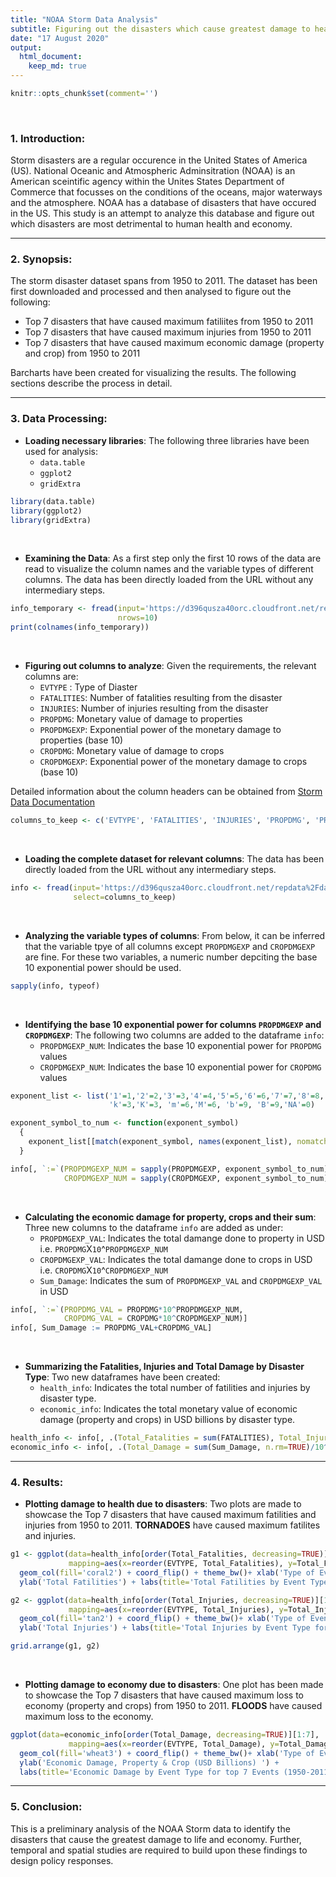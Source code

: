 ```yaml
---
title: "NOAA Storm Data Analysis"
subtitle: Figuring out the disasters which cause greatest damage to health and economy
date: "17 August 2020"
output: 
  html_document:
    keep_md: true
---
```


```r
knitr::opts_chunk$set(comment='')
```
<br>

### 1. Introduction:

Storm disasters are a regular occurence in the United States of America (US). National Oceanic and Atmospheric Adminsitration (NOAA) is an American sceintific agency within the Unites States Department of Commerce that focusses on the conditions of the oceans, major waterways and the atmosphere. NOAA has a database of disasters that have occured in the US. This study is an attempt to analyze this database and figure out which disasters are most detrimental to human health and economy.

***

### 2. Synopsis:

The storm disaster dataset spans from 1950 to 2011. The dataset has been first downloaded and processed and then analysed to figure out the following:
    
* Top 7 disasters that have caused maximum fatiliites from 1950 to 2011
* Top 7 disasters that have caused maximum injuries from 1950 to 2011
* Top 7 disasters that have caused maximum economic damage (property and crop) from 1950 to 2011

Barcharts have been created for visualizing the results. The following sections describe the process in detail.

***

### 3. Data Processing:

* **Loading necessary libraries**: The following three libraries have been used for analysis:
    * `data.table`
    * `ggplot2`
    * `gridExtra`

```r
library(data.table)
library(ggplot2)
library(gridExtra)
```
<br>

* **Examining the Data**: As a first step only the first 10 rows of the data are read to visualize the column names and the variable types of different columns. The data has been directly loaded from the URL without any intermediary steps.


```r
info_temporary <- fread(input='https://d396qusza40orc.cloudfront.net/repdata%2Fdata%2FStormData.csv.bz2', 
                        nrows=10)
print(colnames(info_temporary))
```
<br>

* **Figuring out columns to analyze**: Given the requirements, the relevant columns are:
    * `EVTYPE` : Type of Diaster
    * `FATALITIES`: Number of fatalities resulting from the disaster 
    * `INJURIES`: Number of injuries resulting from the disaster
    * `PROPDMG`: Monetary value of damage to properties
    * `PROPDMGEXP`: Exponential power of the monetary damage to properties (base 10)
    * `CROPDMG`: Monetary value of damage to crops
    * `CROPDMGEXP`: Exponential power of the monetary damage to crops (base 10)

Detailed information about the column headers can be obtained from [Storm Data Documentation](https://d396qusza40orc.cloudfront.net/repdata%2Fpeer2_doc%2Fpd01016005curr.pdf)

```r
columns_to_keep <- c('EVTYPE', 'FATALITIES', 'INJURIES', 'PROPDMG', 'PROPDMGEXP', 'CROPDMG', 'CROPDMGEXP')
```
<br>

* **Loading the complete dataset for relevant columns**: The data has been directly loaded from the URL without any intermediary steps.

```r
info <- fread(input='https://d396qusza40orc.cloudfront.net/repdata%2Fdata%2FStormData.csv.bz2', 
              select=columns_to_keep)
```
<br>

* **Analyzing the variable types of columns**: From below, it can be inferred that the variable tpye of all columns except `PROPDMGEXP` and `CROPDMGEXP` are fine. For these two variables, a numeric number depciting the base 10 exponential power should be used.

```r
sapply(info, typeof)
```
<br>

* **Identifying the base 10 exponential power for columns `PROPDMGEXP` and `CROPDMGEXP`**: The following two columns are added to the dataframe `info`:
    * `PROPDMGEXP_NUM`: Indicates the base 10 exponential power for `PROPDMG` values
    * `CROPDMGEXP_NUM`: Indicates the base 10 exponential power for `CROPDMG` values

```r
exponent_list <- list('1'=1,'2'=2,'3'=3,'4'=4,'5'=5,'6'=6,'7'=7,'8'=8,'9'=9,
                      'k'=3,'K'=3, 'm'=6,'M'=6, 'b'=9, 'B'=9,'NA'=0)

exponent_symbol_to_num <- function(exponent_symbol)
  {
    exponent_list[[match(exponent_symbol, names(exponent_list), nomatch=length(exponent_list))]]
  }

info[, `:=`(PROPDMGEXP_NUM = sapply(PROPDMGEXP, exponent_symbol_to_num),
            CROPDMGEXP_NUM = sapply(CROPDMGEXP, exponent_symbol_to_num))]
```
<br>

* **Calculating the economic damage for property, crops and their sum**: Three new columns to the dataframe `info` are added as under:
    * `PROPDMGEXP_VAL`: Indicates the total damange done to property  in USD i.e. `PROPDMG`X`10`^`PROPDMGEXP_NUM`   
    * `CROPDMGEXP_VAL`: Indicates the total damange done to crops  in USD i.e. `CROPDMG`X`10`^`CROPDMGEXP_NUM`
    * `Sum_Damage`: Indicates the sum of `PROPDMGEXP_VAL` and `CROPDMGEXP_VAL` in USD 


```r
info[, `:=`(PROPDMG_VAL = PROPDMG*10^PROPDMGEXP_NUM,
            CROPDMG_VAL = CROPDMG*10^CROPDMGEXP_NUM)]
info[, Sum_Damage := PROPDMG_VAL+CROPDMG_VAL]
```
<br>

* **Summarizing the Fatalities, Injuries and Total Damage by Disaster Type**: Two new dataframes have been created:
    * `health_info`: Indicates the total number of fatilities and injuries by disaster type.
    * `economic_info`: Indicates the total monetary value of economic damage (property and crops) in USD billions by disaster type.

```r
health_info <- info[, .(Total_Fatalities = sum(FATALITIES), Total_Injuries = sum(INJURIES)), by=EVTYPE]
economic_info <- info[, .(Total_Damage = sum(Sum_Damage, n.rm=TRUE)/10^9), by=EVTYPE]
```
***

### 4. Results:

* **Plotting damage to health due to disasters**: Two plots are made to showcase the Top 7 disasters that have caused maximum fatilities and injuries from 1950 to 2011. **TORNADOES** have caused maximum fatilites and injuries.

```r
g1 <- ggplot(data=health_info[order(Total_Fatalities, decreasing=TRUE)][1:7], 
             mapping=aes(x=reorder(EVTYPE, Total_Fatalities), y=Total_Fatalities)) +  
  geom_col(fill='coral2') + coord_flip() + theme_bw()+ xlab('Type of Event') + 
  ylab('Total Fatilities') + labs(title='Total Fatilities by Event Type for top 7 Events (1950-2011)')

g2 <- ggplot(data=health_info[order(Total_Injuries, decreasing=TRUE)][1:7], 
             mapping=aes(x=reorder(EVTYPE, Total_Injuries), y=Total_Injuries)) +  
  geom_col(fill='tan2') + coord_flip() + theme_bw()+ xlab('Type of Event') + 
  ylab('Total Injuries') + labs(title='Total Injuries by Event Type for top 7 Events (1950-2011)')

grid.arrange(g1, g2)
```
<br>

* **Plotting damage to economy due to disasters**: One plot has been made to showcase the Top 7 disasters that have caused maximum loss to economy (property and crops) from 1950 to 2011. **FLOODS** have caused maximum loss to the economy.

```r
ggplot(data=economic_info[order(Total_Damage, decreasing=TRUE)][1:7],
             mapping=aes(x=reorder(EVTYPE, Total_Damage), y=Total_Damage))+ 
  geom_col(fill='wheat3') + coord_flip() + theme_bw()+ xlab('Type of Event') + 
  ylab('Economic Damage, Property & Crop (USD Billions) ') + 
  labs(title='Economic Damage by Event Type for top 7 Events (1950-2011)')
```

***

### 5. Conclusion:

This is a preliminary analysis of the NOAA Storm data to identify the disasters that cause the greatest damage to life and economy. Further, temporal and spatial studies are required to build upon these findings to design policy responses. 
